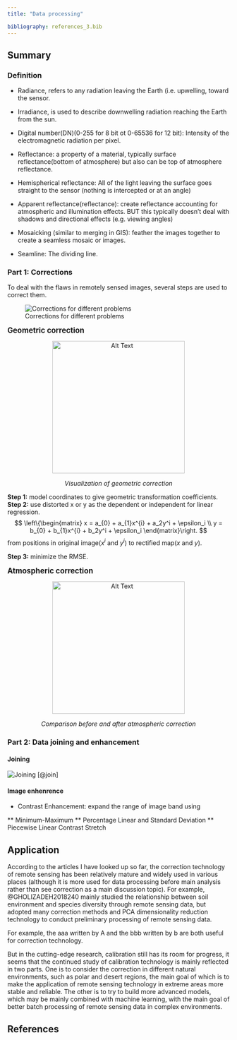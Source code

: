 ```yaml
---
title: "Data processing"

bibliography: references_3.bib
---
```


## Summary

### Definition

* Radiance, refers to any radiation leaving the Earth (i.e. upwelling, toward the sensor.

* Irradiance, is used to describe downwelling radiation reaching the Earth from the sun.

* Digital number(DN)(0-255 for 8 bit ot 0-65536 for 12 bit): Intensity of the electromagnetic radiation per pixel.

* Reflectance: a property of a material, typically surface reflectance(bottom of atmosphere) but also can be top of atmosphere reflectance.

* Hemispherical reflectance: All of the light leaving the surface goes straight to the sensor (nothing is intercepted or at an angle)

* Apparent reflectance(reflectance): create reflectance accounting for atmospheric and illumination effects. BUT this typically doesn't deal with shadows and directional effects (e.g. viewing angles)

* Mosaicking (similar to merging in GIS): feather the images together to create a seamless mosaic or images.

* Seamline: The dividing line.

### Part 1: Corrections

To deal with the flaws in remotely sensed images, several steps are used to correct them.

![Corrections for different problems](fig/week3/correction.png)

<big>**Geometric correction**</big> 

<p align="center">
  <img src="fig/week3/fig1.png" alt="Alt Text" width="300"/>
</p>
<p align="center">
  *Visualization of geometric correction*
</p>

 
**Step 1:** model coordinates to give geometric transformation coefficients.\
**Step 2:** use distorted x or y as the dependent or independent for linear regression.\
$$
\left\{\begin{matrix}
 x = a_{0} + a_{1}x^{i} + a_2y^i + \epsilon_i \\ 
 y = b_{0} + b_{1}x^{i} + b_2y^i + \epsilon_i 
\end{matrix}\right.
$$
from positions in original image($x^i$ and $y^i$) to rectified map($x$ and $y$). \


**Step 3:** minimize the RMSE.

<big>**Atmospheric correction**</big>

<p align="center">
  <img src="fig/week3/fig3.png" alt="Alt Text" width="300"/>
</p>
<p align="center">
  *Comparison before and after atmospheric correction* 
</p>
  


### Part 2: Data joining and enhancement

#### Joining
![Joining](fig/week3/fig2.png)
[@join]


#### Image enhenrence

* Contrast Enhancement: expand the range of image band using

** Minimum-Maximum
** Percentage Linear and Standard Deviation
** Piecewise Linear Contrast Stretch


## Application

According to the articles I have looked up so far, the correction technology of remote sensing has been relatively mature and widely used in various places (although it is more used for data processing before main analysis rather than see correction as a main discussion topic). For example, @GHOLIZADEH2018240 mainly studied the relationship between soil environment and species diversity through remote sensing data, but adopted many correction methods and PCA dimensionality reduction technology to conduct preliminary processing of remote sensing data.


For example, the aaa written by A and the bbb written by b are both useful for correction technology.

But in the cutting-edge research, calibration still has its room for progress, it seems that the continued study of calibration technology is mainly reflected in two parts. One is to consider the correction in different natural environments, such as polar and desert regions, the main goal of which is to make the application of remote sensing technology in extreme areas more stable and reliable. The other is to try to build more advanced models, which may be mainly combined with machine learning, with the main goal of better batch processing of remote sensing data in complex environments.




## References {-}

::: {#refs}
:::